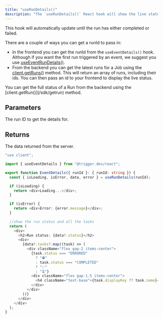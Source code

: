 ```yaml
---
title: "useRunDetails()"
description: "The `useRunDetails()` React hook will show the live status of run."
---
```


This hook will automatically update until the run has either completed or failed.

There are a couple of ways you can get a runId to pass in:

- In the frontend you can get the runId from the `useEventDetails()` hook. Although if you want the first run triggered by an event, we suggest you use [useEventRunDetails()](/sdk/react/useeventrundetails).
- From the backend you can get the latest runs for a Job using the [client.getRuns()](/sdk/getruns) method. This will return an array of runs, including their ids. You can then pass an id to your frontend to display the live status.

<Note>
  You can get the full status of a Run from the backend using the
  [client.getRun()](/sdk/getrun) method.
</Note>

<Snippet file="react-query-note.mdx" />

## Parameters

<ResponseField name="runId" type="string | undefined" required>
  The run ID to get the details for.
</ResponseField>
<Snippet file="run-detail-hook-options.mdx" />

## Returns

<ResponseField name="data" type="object | undefined">
  The data returned from the server.
  <Expandable title="properties" defaultOpen>
    <Snippet file="run-object-detailed.mdx" />
  </Expandable>
</ResponseField>
<Snippet file="react-query-return.mdx" />

<RequestExample>

```typescript components/EventDetails.tsx
"use client";

import { useEventDetails } from "@trigger.dev/react";

export function EventDetails({ runId }: { runId: string }) {
  const { isLoading, isError, data, error } = useRunDetails(runId);

  if (isLoading) {
    return <div>Loading...</div>;
  }

  if (isError) {
    return <div>Error: {error.message}</div>;
  }

  //show the run status and all the tasks
  return (
    <div>
      <h2>Run status: {data?.status}</h2>
      <div>
        {data?.tasks?.map((task) => (
          <div className="flex gap-2 items-center">
            {task.status === "ERRORED"
              ? "⛔️"
              : task.status === "COMPLETED"
              ? "✅"
              : "⏳"}
            <div className="flex gap-1.5 items-center">
              <h4 className="text-base">{task.displayKey ?? task.name}</h4>
            </div>
          </div>
        ))}
      </div>
    </div>
  );
}
```

</RequestExample>
